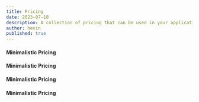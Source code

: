 ```yaml
---
title: Pricing
date: 2023-07-18
description: A collection of pricing that can be used in your application
author: hevin
published: true
---
```


#### Minimalistic Pricing

<ComponentPreview name="pricing-one" />

#### Minimalistic Pricing

<ComponentPreview name="pricing-two" />

#### Minimalistic Pricing

<ComponentPreview name="pricing-three" />

#### Minimalistic Pricing

<ComponentPreview name="pricing-four" />
